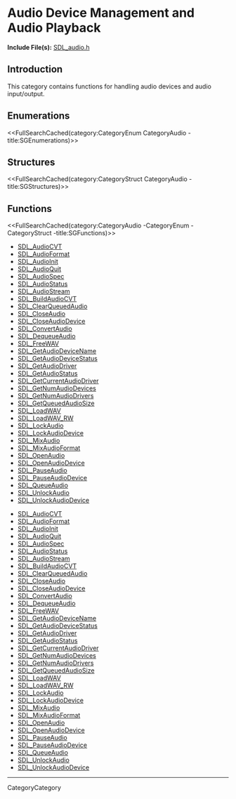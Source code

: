 
= Audio Device Management and Audio Playback =

'''Include File(s):'''  [http://hg.libsdl.org/SDL/file/default/include/SDL_audio.h SDL_audio.h]


== Introduction ==

This category contains functions for handling audio devices and audio input/output.

== Enumerations ==
<<FullSearchCached(category:CategoryEnum CategoryAudio -title:SGEnumerations)>>

== Structures ==
<<FullSearchCached(category:CategoryStruct CategoryAudio -title:SGStructures)>>

== Functions ==
<<FullSearchCached(category:CategoryAudio -CategoryEnum -CategoryStruct -title:SGFunctions)>>

<!-- BEGIN CATEGORY LIST -->
* [[SDL_AudioCVT]]
* [[SDL_AudioFormat]]
* [[SDL_AudioInit]]
* [[SDL_AudioQuit]]
* [[SDL_AudioSpec]]
* [[SDL_AudioStatus]]
* [[SDL_AudioStream]]
* [[SDL_BuildAudioCVT]]
* [[SDL_ClearQueuedAudio]]
* [[SDL_CloseAudio]]
* [[SDL_CloseAudioDevice]]
* [[SDL_ConvertAudio]]
* [[SDL_DequeueAudio]]
* [[SDL_FreeWAV]]
* [[SDL_GetAudioDeviceName]]
* [[SDL_GetAudioDeviceStatus]]
* [[SDL_GetAudioDriver]]
* [[SDL_GetAudioStatus]]
* [[SDL_GetCurrentAudioDriver]]
* [[SDL_GetNumAudioDevices]]
* [[SDL_GetNumAudioDrivers]]
* [[SDL_GetQueuedAudioSize]]
* [[SDL_LoadWAV]]
* [[SDL_LoadWAV_RW]]
* [[SDL_LockAudio]]
* [[SDL_LockAudioDevice]]
* [[SDL_MixAudio]]
* [[SDL_MixAudioFormat]]
* [[SDL_OpenAudio]]
* [[SDL_OpenAudioDevice]]
* [[SDL_PauseAudio]]
* [[SDL_PauseAudioDevice]]
* [[SDL_QueueAudio]]
* [[SDL_UnlockAudio]]
* [[SDL_UnlockAudioDevice]]
<!-- END CATEGORY LIST -->
<!-- BEGIN CATEGORY LIST -->
* [[SDL_AudioCVT]]
* [[SDL_AudioFormat]]
* [[SDL_AudioInit]]
* [[SDL_AudioQuit]]
* [[SDL_AudioSpec]]
* [[SDL_AudioStatus]]
* [[SDL_AudioStream]]
* [[SDL_BuildAudioCVT]]
* [[SDL_ClearQueuedAudio]]
* [[SDL_CloseAudio]]
* [[SDL_CloseAudioDevice]]
* [[SDL_ConvertAudio]]
* [[SDL_DequeueAudio]]
* [[SDL_FreeWAV]]
* [[SDL_GetAudioDeviceName]]
* [[SDL_GetAudioDeviceStatus]]
* [[SDL_GetAudioDriver]]
* [[SDL_GetAudioStatus]]
* [[SDL_GetCurrentAudioDriver]]
* [[SDL_GetNumAudioDevices]]
* [[SDL_GetNumAudioDrivers]]
* [[SDL_GetQueuedAudioSize]]
* [[SDL_LoadWAV]]
* [[SDL_LoadWAV_RW]]
* [[SDL_LockAudio]]
* [[SDL_LockAudioDevice]]
* [[SDL_MixAudio]]
* [[SDL_MixAudioFormat]]
* [[SDL_OpenAudio]]
* [[SDL_OpenAudioDevice]]
* [[SDL_PauseAudio]]
* [[SDL_PauseAudioDevice]]
* [[SDL_QueueAudio]]
* [[SDL_UnlockAudio]]
* [[SDL_UnlockAudioDevice]]
<!-- END CATEGORY LIST -->
----
CategoryCategory
